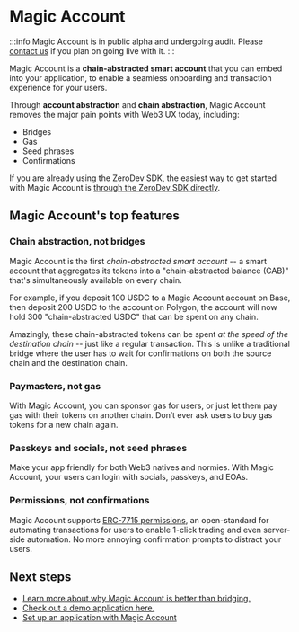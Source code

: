 # Magic Account

:::info
Magic Account is in public alpha and undergoing audit.  Please [contact us](https://t.me/derek_chiang) if you plan on going live with it.
:::

Magic Account is a **chain-abstracted smart account** that you can embed into your application, to enable a seamless onboarding and transaction experience for your users.

Through **account abstraction** and **chain abstraction**, Magic Account removes the major pain points with Web3 UX today, including:

- Bridges
- Gas
- Seed phrases
- Confirmations

If you are already using the ZeroDev SDK, the easiest way to get started with Magic Account is [through the ZeroDev SDK directly](/sdk/advanced/chain-abstraction).

## Magic Account's top features

### Chain abstraction, not bridges

Magic Account is the first *chain-abstracted smart account* -- a smart account that aggregates its tokens into a "chain-abstracted balance (CAB)" that's simultaneously available on every chain.

For example, if you deposit 100 USDC to a Magic Account account on Base, then deposit 200 USDC to the account on Polygon, the account will now hold 300 "chain-abstracted USDC" that can be spent on any chain.

Amazingly, these chain-abstracted tokens can be spent *at the speed of the destination chain* -- just like a regular transaction.  This is unlike a traditional bridge where the user has to wait for confirmations on both the source chain and the destination chain.

### Paymasters, not gas

With Magic Account, you can sponsor gas for users, or just let them pay gas with their tokens on another chain.  Don’t ever ask users to buy gas tokens for a new chain again.

### Passkeys and socials, not seed phrases

Make your app friendly for both Web3 natives and normies.  With Magic Account, your users can login with socials, passkeys, and EOAs.

### Permissions, not confirmations

Magic Account supports [ERC-7715 permissions](/magic-account/knowledge-base/permissions), an open-standard for automating transactions for users to enable 1-click trading and even server-side automation.  No more annoying confirmation prompts to distract your users.

## Next steps

- [Learn more about why Magic Account is better than bridging.](/sdk/faqs/why-chain-abstraction)
- [Check out a demo application here.](https://demo.magicaccount.io/)
- [Set up an application with Magic Account](/magic-account/setup)